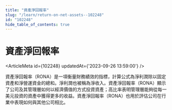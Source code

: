 ```yaml
---
title: "資產淨回報率"
slug: "/learn/return-on-net-assets--102248"
id: "102248"
hide_table_of_contents: true
---
```



# 資產淨回報率

<ArticleMeta id={102248} updatedAt={'2023-09-26 13:59:00'} />
<div className='border-solid border-b border-t-0 my-4 border-[var(--ifm-color-gray-300)]' />

資產淨回報率（RONA）是一項衡量財務績效的指標，計算公式為淨利潤除以固定資產和淨營運資金的總和。淨利潤也被稱為淨收入。資產淨回報率（RONA）顯示了公司及其管理層如何以經濟價值的方式投資資產；高比率表明管理層能夠從每一美元投資的資產中獲得更多的收益。資產淨回報率（RONA）也用於評估公司在行業中表現如何與其他公司相比。
